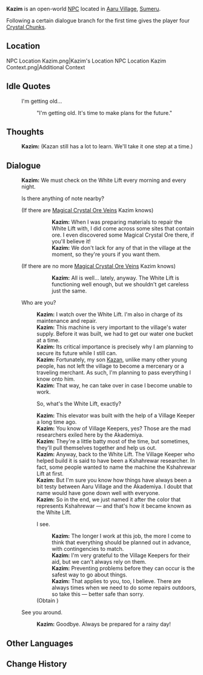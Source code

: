 {{Character Infobox
|type             = Open-World NPC
|image            = NPC Kazim.png
|realname         = 
|region           = Sumeru
|location         = Sumeru
|affiliation      = Aaru Village
|title            = Aaru Village Guard

|ancestry         = <!-- Clan/family -->
|father           = 
|mother           = 
|spouse           = 
|sibling          = 
|child            = Kazan
|relative         = 

|voiceEN          = 
|voiceCN          = 
|voiceJP          = 
|dialoguereward   = {{Card|Crystal Chunk|4}}
}}
'''Kazim''' is an open-world [[NPC]] located in [[Aaru Village]], [[Sumeru]].

Following a certain dialogue branch for the first time gives the player four [[Crystal Chunk]]s.

==Location==
<gallery>
NPC Location Kazim.png|Kazim's Location
NPC Location Kazim Context.png|Additional Context
</gallery>
<!--
==Profile==
<!~~ detailed story/lore information goes here ~~>
''(To be added.)''

===Appearance===

==Quests and Events==
{{Quests and Events}}
-->
==Idle Quotes==
{{Dialogue Start}}
: {{DIcon|Idle}} I'm getting old...
:: {{A|VO Kazim 01.ogg}} "I'm getting old. It's time to make plans for the future."
{{Dialogue End}}

==Thoughts==
{{All Schemes to Know Explanation|name=Kazim}}
{{Dialogue Start}}
:{{A|VO Kazim All Schemes to Know 01.ogg}} '''Kazim:''' (Kazan still has a lot to learn. We'll take it one step at a time.)
{{Dialogue End}}

==Dialogue==
{{Dialogue Start}}
:'''Kazim:''' We must check on the White Lift every morning and every night.
:{{DIcon|!}} Is there anything of note nearby?
:;(If there are [[Magical Crystal Chunk|Magical Crystal Ore Veins]] Kazim knows)
:::'''Kazim:''' When I was preparing materials to repair the White Lift with, I did come across some sites that contain ore. I even discovered some Magical Crystal Ore there, if you'll believe it!
:::'''Kazim:''' We don't lack for any of that in the village at the moment, so they're yours if you want them.
::;([[Rich Ore Reserve]]s marked on the map)
:;(If there are no more [[Magical Crystal Chunk|Magical Crystal Ore Veins]] Kazim knows)
:::'''Kazim:''' All is well... lately, anyway. The White Lift is functioning well enough, but we shouldn't get careless just the same.
:{{DIcon}} Who are you?
::'''Kazim:''' I watch over the White Lift. I'm also in charge of its maintenance and repair.
::'''Kazim:''' This machine is very important to the village's water supply. Before it was built, we had to get our water one bucket at a time.
::'''Kazim:''' Its critical importance is precisely why I am planning to secure its future while I still can.
::'''Kazim:''' Fortunately, my son [[Kazan]], unlike many other young people, has not left the village to become a mercenary or a traveling merchant. As such, I'm planning to pass everything I know onto him.
::'''Kazim:''' That way, he can take over in case I become unable to work.
::{{DIcon}} So, what's the White Lift, exactly?
::'''Kazim:''' This elevator was built with the help of a Village Keeper a long time ago.
::'''Kazim:''' You know of Village Keepers, yes? Those are the mad researchers exiled here by the Akademiya.
::'''Kazim:''' They're a little batty most of the time, but sometimes, they'll pull themselves together and help us out.
::'''Kazim:''' Anyway, back to the White Lift. The Village Keeper who helped build it is said to have been a Kshahrewar researcher. In fact, some people wanted to name the machine the Kshahrewar Lift at first.
::'''Kazim:''' But I'm sure you know how things have always been a bit testy between Aaru Village and the Akademiya. I doubt that name would have gone down well with everyone.
::'''Kazim:''' So in the end, we just named it after the color that represents Kshahrewar &mdash; and that's how it became known as the White Lift.
::{{DIcon|Reward}} I see.
:::'''Kazim:''' The longer I work at this job, the more I come to think that everything should be planned out in advance, with contingencies to match.
:::'''Kazim:''' I'm very grateful to the Village Keepers for their aid, but we can't always rely on them.
:::'''Kazim:''' Preventing problems before they can occur is the safest way to go about things.
:::'''Kazim:''' That applies to you, too, I believe. There are always times when we need to do some repairs outdoors, so take this &mdash; better safe than sorry.
::;(Obtain {{Item|Crystal Chunk|x=4}})
:{{DIcon}} See you around.
::'''Kazim:''' Goodbye.  Always be prepared for a rainy day!
{{Dialogue End}}
<!--
==Event Dialogue==
===Event Name===
{{Dialogue Start}}
:'''{{subst:PAGENAME}}:'''
{{Dialogue End}}

==Trivia==
*
-->

==Other Languages==
{{Other Languages
|default_hidden = 1
|en      = Kazim
|zhs     = 卡齐姆
|zhs_rm  = Kǎqímǔ
|zht     = 卡齊姆
|zht_rm  = Kǎqímǔ
|ja      = カジーム
|ja_rm   = Kajiimu
|ko      = 카짐
|es      = Kazim
|fr      = Kazim
|ru      = Казим
|th      = Kazim
|vi      = Kazim
|de      = Kazim
|id      = Kazim
|pt      = Kazim
|tr      = Kazim
|it      = Kazim
}}

==Change History ==
{{Change History|3.1}}
<!--
==References==
{{Reflist}}
-->